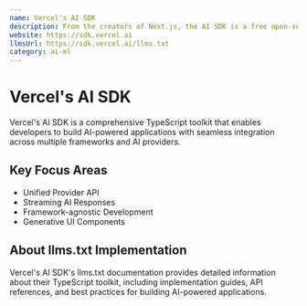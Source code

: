 ```yaml
---
name: Vercel's AI SDK
description: From the creators of Next.js, the AI SDK is a free open-source library that gives you the tools you need to build AI-powered products.
website: https://sdk.vercel.ai
llmsUrl: https://sdk.vercel.ai/llms.txt
category: ai-ml
---
```


# Vercel's AI SDK

Vercel's AI SDK is a comprehensive TypeScript toolkit that enables developers to build AI-powered applications with seamless integration across multiple frameworks and AI providers.

## Key Focus Areas

- Unified Provider API
- Streaming AI Responses
- Framework-agnostic Development
- Generative UI Components

## About llms.txt Implementation

Vercel's AI SDK's llms.txt documentation provides detailed information about their TypeScript toolkit, including implementation guides, API references, and best practices for building AI-powered applications.
